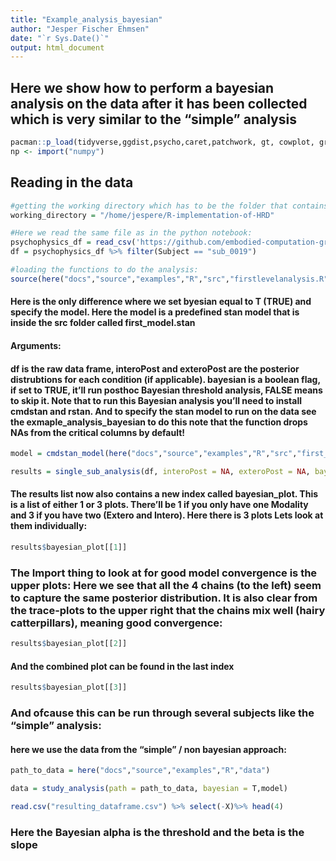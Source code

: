 ```yaml
---
title: "Example_analysis_bayesian"
author: "Jesper Fischer Ehmsen"
date: "`r Sys.Date()`"
output: html_document
---
```



## **Here we show how to perform a bayesian analysis on the data after it has been collected which is very similar to the "simple" analysis**

```r
pacman::p_load(tidyverse,ggdist,psycho,caret,patchwork, gt, cowplot, grid,reticulate,cmdstanr,posterior,rstan,bayesplot)
np <- import("numpy")
```


## **Reading in the data**
```r
#getting the working directory which has to be the folder that contains the folders "data" and "src".
working_directory = "/home/jespere/R-implementation-of-HRD"

#Here we read the same file as in the python notebook:
psychophysics_df = read_csv('https://github.com/embodied-computation-group/CardioceptionPaper/raw/main/data/Del2_merged.txt')
df = psychophysics_df %>% filter(Subject == "sub_0019")

```


```r
#loading the functions to do the analysis:
source(here("docs","source","examples","R","src","firstlevelanalysis.R"))
```

#### Here is the only difference where we set byesian equal to T (TRUE) and specify the model. Here the model is a predefined stan model that is inside the src folder called first_model.stan


#### **Arguments:**
#### df is the raw data frame, interoPost and exteroPost are the posterior distrubtions for each condition (if applicable). bayesian is a boolean flag, if set to TRUE, it'll run posthoc Bayesian threshold analysis, FALSE means to skip it. Note that to run this Bayesian analysis you'll need to install cmdstan and rstan. And to specify the stan model to run on the data see the exmaple_analysis_bayesian to do this note that the function drops NAs from the critical columns by default!

```r
model = cmdstan_model(here("docs","source","examples","R","src","first_model.stan"))

results = single_sub_analysis(df, interoPost = NA, exteroPost = NA, bayesian = T,model = model)
```

#### The results list now also contains a new index called bayesian_plot. This is a list of either 1 or 3 plots. There'll be 1 if you only have one Modality and 3 if you have two (Extero and Intero). Here there is 3 plots Lets look at them individually:

```r
results$bayesian_plot[[1]]
```
### The Import thing to look at for good model convergence is the upper plots: Here we see that all the 4 chains (to the left) seem to capture the same posterior distribution. It is also clear from the trace-plots to the upper right that the chains mix well (hairy catterpillars), meaning good convergence:

```r
results$bayesian_plot[[2]]
```


#### And the combined plot can be found in the last index
```r
results$bayesian_plot[[3]]

```


### And ofcause this can be run through several subjects like the "simple" analysis:
#### here we use the data from the "simple" / non bayesian approach: 
```r
path_to_data = here("docs","source","examples","R","data")

data = study_analysis(path = path_to_data, bayesian = T,model)
```



```r
read.csv("resulting_dataframe.csv") %>% select(-X)%>% head(4)
```

### Here the Bayesian alpha is the threshold and the beta is the slope

